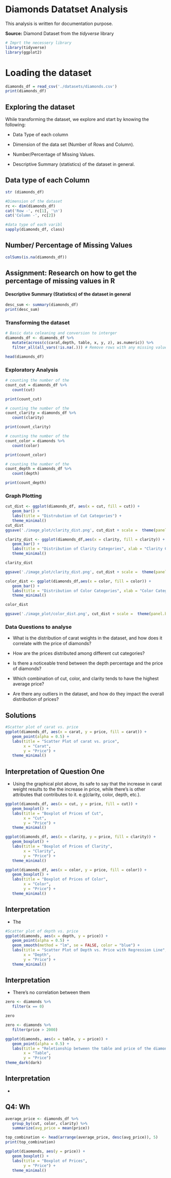 # Diamonds Datatset Analysis

This analysis is written for documentation purpose.

**Source:** Diamond Dataset from the *tidyverse* library

```r
# Imprt the necessery library
library(tidyverse)
library(ggplot2)
```

# Loading the dataset

```r
diamonds_df = read_csv('./datasets/diamonds.csv')
print(diamonds_df)
```

## Exploring the dataset

While transforming the dataset, we explore and start by knowing the following:

-   Data Type of each column

-   Dimension of the data set (Number of Rows and Column).

-   Number/Percentage of Missing Values.

-   Descriptive Summary (statistics) of the dataset in general.

## Data type of each Column

```r

str (diamonds_df)

```

```r
#Dimension of the dataset
rc <- dim(diamonds_df)
cat('Row -', rc[1], '\n')
cat('Column -', rc[2])
```

```r
#data type of each varibl
sapply(diamonds_df, class)
```

## Number/ Percentage of Missing Values

```r
colSums(is.na(diamonds_df))
```

## Assignment: Research on how to get the percentage of missing values in R

#### Descriptive Summary (Statistics) of the dataset in general

```r
desc_sum <- summary(diamonds_df)
print(desc_sum)
```

### Transforming the dataset

```r
# Basic data celeaning and conversion to interger
diamonds_df <- diamonds_df %>% 
   mutate(across(c(carat,depth, table, x, y, z), as.numeric)) %>% 
   filter_all(all_vars(!is.na(.))) # Remove rows with any missing values
```

```r
head(diamonds_df)
```

### Exploratory Analysis

```r
# counting the number of the 
count_cut = diamonds_df %>%
   count(cut)

print(count_cut)
```

```r
# counting the number of the 
count_clarity = diamonds_df %>%
   count(clarity)

print(count_clarity)
```

```r
# counting the number of the 
count_color = diamonds %>%
   count(color)

print(count_color)
```

```r
# counting the number of the 
count_depth = diamonds_df %>%
   count(depth)

print(count_depth)
```

### Graph Plotting

```r
cut_dist <- ggplot(diamonds_df, aes(x = cut, fill = cut)) +
   geom_bar() +
   labs(title = "Distrubution of Cut Categories") + 
   theme_minimal()
cut_dist
ggsave('./image_plot/clarity_dist.png', cut_dist + scale =  theme(panel.background = element_rect(fill = 'white')), width = 12, height = 7)
```

```r
clarity_dist <- ggplot(diamonds_df,aes(x = clarity, fill = clarity)) + 
   geom_bar() +
   labs(title = "Distribution of Clarity Categories", xlab = "Clarity Category") +
   theme_minimal()

clarity_dist

ggsave('./image_plot/clarity_dist.png', cut_dist + scale =  theme(panel.background = element_rect(fill = 'white')), width = 12, height = 7)
```

```r
color_dist <- ggplot(diamonds_df,aes(x = color, fill = color)) + 
   geom_bar() +
   labs(title = "Distribution of Color Categories", xlab = "Color Category") +
   theme_minimal()

color_dist

ggsave('./image_plot/color_dist.png', cut_dist + scale =  theme(panel.background = element_rect(fill = 'white')), width = 12, height = 7)
```

### Data Questions to analyse

-   What is the distribution of carat weights in the dataset, and how does it correlate with the price of diamonds?

-   How are the prices distributed among different cut categories?

-   Is there a noticeable trend between the depth percentage and the price of diamonds?

-   Which combination of cut, color, and clarity tends to have the highest average price?

-   Are there any outliers in the dataset, and how do they impact the overall distribution of prices?

## Solutions

```r
#Scatter plot of carat vs. price
ggplot(diamonds_df, aes(x = carat, y = price, fill = carat)) +
   geom_point(alpha = 0.5) +
   labs(title = "Scatter Plot of carat vs. price",
        x = "Carat",
        y = "Price") +
   theme_minimal()
```

## Interpretation of Question One

-   Using the graphical plot above, its safe to say that the increase in carat weight results to the the increase in price, while there's is other attributes that contributes to it. e.g(clarity, color, depth, etc.).

```r
ggplot(diamonds_df, aes(x = cut, y = price, fill = cut)) +
   geom_boxplot() +
   labs(title = "Boxplot of Prices of Cut",
        x = "Cut",
        y = "Price") +
   theme_minimal()
```

```r
ggplot(diamonds_df, aes(x = clarity, y = price, fill = clarity)) +
   geom_boxplot() +
   labs(title = "Boxplot of Prices of Clarity",
        x = "Clarity",
        y = "Price") +
   theme_minimal()
```

```r
ggplot(diamonds_df, aes(x = color, y = price, fill = color)) +
   geom_boxplot() +
   labs(title = "Boxplot of Prices of Color",
        x = "Color",
        y = "Price") +
   theme_minimal()
```

## Interpretation

-   The

```r
#Scatter plot of depth vs. price
ggplot(diamonds, aes(x = depth, y = price)) +
   geom_point(alpha = 0.5) +
   geom_smooth(method = "lm", se = FALSE, color = "blue") +
   labs(title = "Scatter Plot of Depth vs. Price with Regression Line",
        x = "Depth",
        y = "Price") +
   theme_minimal()
```

## Interpretation

-   There's no correlation between them

```r
zero <- diamonds %>% 
   filter(x == 0)

zero
```

```r
zero <- diamonds %>% 
   filter(price > 2000)


```

```r
ggplot(diamonds, aes(x = table, y = price)) +
   geom_point(alpha = 0.5) +
   labs(title = "Reletionship between the table and price of the diamonds", 
        x = "Table",
        y = "Price")
theme_dark(dark)
```

## Interpretation

-   

## Q4: Wh

```r
average_price <- diamonds_df %>% 
   group_by(cut, color, clarity) %>% 
   summarize(avg_price = mean(price))

top_combination <- head(arrange(average_price, desc(avg_price)), 5)
print(top_combination)
```

```r
ggplot(diaomonds, aes(y = price)) +
   geom_boxplot() +
   labs(title = "Boxplot of Prices",
        y = "Price") +
   theme_minimal()
```
